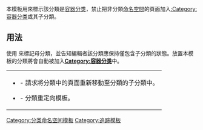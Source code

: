 {{documentation subpage}}
<!---PLEASE ADD METADATA TO THE <includeonly> SECTION AT THE BOTTOM OF THIS PAGE--->
本模板用來標示該分類是[[:Category:容器分类|容器分类]]，禁止把非分類[[Wikipedia:命名空间|命名空間]]的頁面加入[[:Category:容器分类]]或其子分類。
== 用法 ==
使用 <code>{{tl|{{PAGENAME}}}}</code> 來標記母分類，並告知編輯者該分類應保持僅包含子分類的狀態。放置本模板的分類將會自動被加入'''[[:Category:容器分类|Category:容器分类]]'''中。

{{namespace category}}
{| style="width: 100%"
|
* {{tl2|CatDiffuse}} - 請求將分類中的頁面重新移動至分類的子分類中。
* {{tl2|Category redirect}} - 分類重定向模板。
|}

<includeonly>
[[Category:分类命名空间模板]]
[[Category:追踪模板]]
</includeonly>